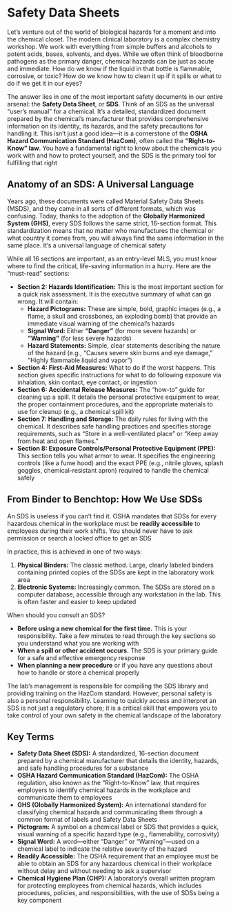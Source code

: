 # Safety Data Sheets {-}

Let's venture out of the world of biological hazards for a moment and into the chemical closet. The modern clinical laboratory is a complex chemistry workshop. We work with everything from simple buffers and alcohols to potent acids, bases, solvents, and dyes. While we often think of bloodborne pathogens as the primary danger, chemical hazards can be just as acute and immediate. How do we know if the liquid in that bottle is flammable, corrosive, or toxic? How do we know how to clean it up if it spills or what to do if we get it in our eyes?

The answer lies in one of the most important safety documents in our entire arsenal: the **Safety Data Sheet**, or **SDS**. Think of an SDS as the universal "user's manual" for a chemical. It's a detailed, standardized document prepared by the chemical's manufacturer that provides comprehensive information on its identity, its hazards, and the safety precautions for handling it. This isn't just a good idea—it is a cornerstone of the **OSHA Hazard Communication Standard (HazCom)**, often called the **"Right-to-Know" law**. You have a fundamental right to know about the chemicals you work with and how to protect yourself, and the SDS is the primary tool for fulfilling that right

## **Anatomy of an SDS: A Universal Language** {-}

Years ago, these documents were called Material Safety Data Sheets (MSDS), and they came in all sorts of different formats, which was confusing. Today, thanks to the adoption of the **Globally Harmonized System (GHS)**, every SDS follows the same strict, 16-section format. This standardization means that no matter who manufactures the chemical or what country it comes from, you will always find the same information in the same place. It's a universal language of chemical safety

While all 16 sections are important, as an entry-level MLS, you must know where to find the critical, life-saving information in a hurry. Here are the "must-read" sections:

*   **Section 2: Hazards Identification:** This is the most important section for a quick risk assessment. It is the executive summary of what can go wrong. It will contain:
    *   **Hazard Pictograms:** These are simple, bold, graphic images (e.g., a flame, a skull and crossbones, an exploding bomb) that provide an immediate visual warning of the chemical's hazards
    *   **Signal Word:** Either **"Danger"** (for more severe hazards) or **"Warning"** (for less severe hazards)
    *   **Hazard Statements:** Simple, clear statements describing the nature of the hazard (e.g., "Causes severe skin burns and eye damage," "Highly flammable liquid and vapor")
*   **Section 4: First-Aid Measures:** What to do if the worst happens. This section gives specific instructions for what to do following exposure via inhalation, skin contact, eye contact, or ingestion
*   **Section 6: Accidental Release Measures:** The "how-to" guide for cleaning up a spill. It details the personal protective equipment to wear, the proper containment procedures, and the appropriate materials to use for cleanup (e.g., a chemical spill kit)
*   **Section 7: Handling and Storage:** The daily rules for living with the chemical. It describes safe handling practices and specifies storage requirements, such as "Store in a well-ventilated place" or "Keep away from heat and open flames."
*   **Section 8: Exposure Controls/Personal Protective Equipment (PPE):** This section tells you what armor to wear. It specifies the engineering controls (like a fume hood) and the exact PPE (e.g., nitrile gloves, splash goggles, chemical-resistant apron) required to handle the chemical safely

## **From Binder to Benchtop: How We Use SDSs** {-}

An SDS is useless if you can't find it. OSHA mandates that SDSs for every hazardous chemical in the workplace must be **readily accessible** to employees during their work shifts. You should never have to ask permission or search a locked office to get an SDS

In practice, this is achieved in one of two ways:

1.  **Physical Binders:** The classic method. Large, clearly labeled binders containing printed copies of the SDSs are kept in the laboratory work area
2.  **Electronic Systems:** Increasingly common. The SDSs are stored on a computer database, accessible through any workstation in the lab. This is often faster and easier to keep updated

When should you consult an SDS?

*   **Before using a new chemical for the first time.** This is your responsibility. Take a few minutes to read through the key sections so you understand what you are working with
*   **When a spill or other accident occurs.** The SDS is your primary guide for a safe and effective emergency response
*   **When planning a new procedure** or if you have any questions about how to handle or store a chemical properly

The lab's management is responsible for compiling the SDS library and providing training on the HazCom standard. However, personal safety is also a personal responsibility. Learning to quickly access and interpret an SDS is not just a regulatory chore; it is a critical skill that empowers you to take control of your own safety in the chemical landscape of the laboratory

## **Key Terms** {-}

*   **Safety Data Sheet (SDS):** A standardized, 16-section document prepared by a chemical manufacturer that details the identity, hazards, and safe handling procedures for a substance
*   **OSHA Hazard Communication Standard (HazCom):** The OSHA regulation, also known as the "Right-to-Know" law, that requires employers to identify chemical hazards in the workplace and communicate them to employees
*   **GHS (Globally Harmonized System):** An international standard for classifying chemical hazards and communicating them through a common format of labels and Safety Data Sheets
*   **Pictogram:** A symbol on a chemical label or SDS that provides a quick, visual warning of a specific hazard type (e.g., flammability, corrosivity)
*   **Signal Word:** A word—either "Danger" or "Warning"—used on a chemical label to indicate the relative severity of the hazard
*   **Readily Accessible:** The OSHA requirement that an employee must be able to obtain an SDS for any hazardous chemical in their workplace without delay and without needing to ask a supervisor
*   **Chemical Hygiene Plan (CHP):** A laboratory's overall written program for protecting employees from chemical hazards, which includes procedures, policies, and responsibilities, with the use of SDSs being a key component